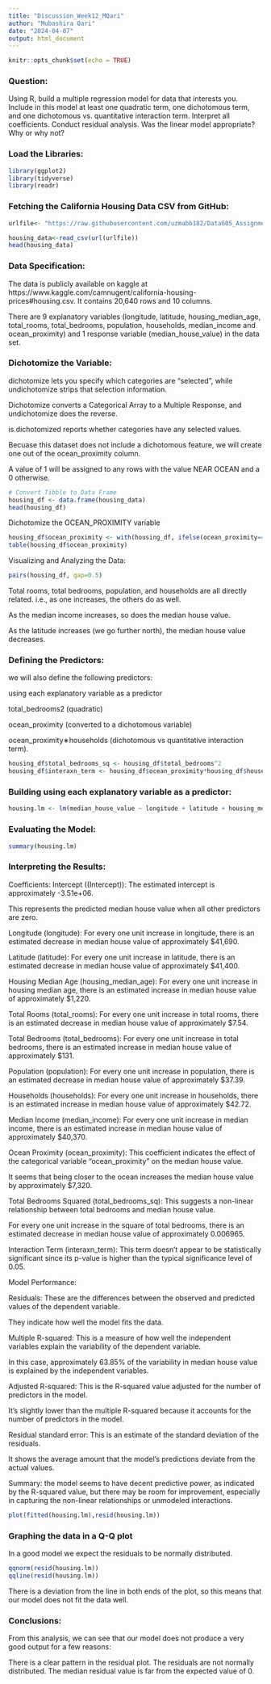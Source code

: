 ```yaml
---
title: "Discussion_Week12_MQari"
author: "Mubashira Qari"
date: "2024-04-07"
output: html_document
---
```


```r
knitr::opts_chunk$set(echo = TRUE)
```

### Question:

Using R, build a multiple regression model for data that interests you.  Include in this model at least one quadratic term, one dichotomous term, and one dichotomous vs. quantitative interaction term.  Interpret all coefficients. Conduct residual analysis.  Was the linear model appropriate? Why or why not?


### Load the Libraries:

```r
library(ggplot2)
library(tidyverse)
library(readr)
```

### Fetching the California Housing Data CSV from GitHub:

```r
urlfile<- "https://raw.githubusercontent.com/uzmabb182/Data605_Assignment/main/housing.csv"

housing_data<-read_csv(url(urlfile))
head(housing_data)
```

### Data Specification:

The data is publicly available on kaggle at https://www.kaggle.com/camnugent/california-housing-prices#housing.csv.
It contains 20,640 rows and 10 columns.

There are 9 explanatory variables (longitude, latitude, housing_median_age, total_rooms, total_bedrooms, population, households, median_income and ocean_proximity) and 1 response variable (median_house_value) in the data set.


### Dichotomize the Variable:

dichotomize lets you specify which categories are "selected", while undichotomize strips that selection information. 

Dichotomize converts a Categorical Array to a Multiple Response, and undichotomize does the reverse. 

is.dichotomized reports whether categories have any selected values.

Becuase this dataset does not include a dichotomous feature, we will create one out of the ocean_proximity column. 

A value of 1 will be assigned to any rows with the value NEAR OCEAN and a 0 otherwise.

```r
# Convert Tibble to Data Frame
housing_df <- data.frame(housing_data)
head(housing_df)
```

Dichotomize the OCEAN_PROXIMITY variable

```r
housing_df$ocean_proximity <- with(housing_df, ifelse(ocean_proximity=='NEAR OCEAN', 1,0))
table(housing_df$ocean_proximity)
```

Visualizing and Analyzing the Data:

```r
pairs(housing_df, gap=0.5)
```

Total rooms, total bedrooms, population, and households are all directly related. i.e., as one increases, the others do as well.

As the median income increases, so does the median house value.

As the latitude increases (we go further north), the median house value decreases.

### Defining the Predictors:

we will also define the following predictors:

using each explanatory variable as a predictor

total_bedrooms2 (quadratic)

ocean_proximity (converted to a dichotomous variable) 

ocean_proximity∗households (dichotomous vs quantitative interaction term).

```r
housing_df$total_bedrooms_sq <- housing_df$total_bedrooms^2
housing_df$interaxn_term <- housing_df$ocean_proximity*housing_df$households
```



### Building using each explanatory variable as a predictor:

```r
housing.lm <- lm(median_house_value ~ longitude + latitude + housing_median_age + total_rooms + total_bedrooms + population + households + median_income + ocean_proximity + total_bedrooms_sq + interaxn_term, data = housing_df)
```

### Evaluating the Model:

```r
summary(housing.lm)
```

### Interpreting the Results:

Coefficients:
Intercept ((Intercept)): The estimated intercept is approximately -3.51e+06. 

This represents the predicted median house value when all other predictors are zero.

Longitude (longitude): For every one unit increase in longitude, there is an estimated decrease in median house value of approximately $41,690.

Latitude (latitude): For every one unit increase in latitude, there is an estimated decrease in median house value of approximately $41,400.

Housing Median Age (housing_median_age): For every one unit increase in housing median age, there is an estimated increase in median house value of approximately $1,220.

Total Rooms (total_rooms): For every one unit increase in total rooms, there is an estimated decrease in median house value of approximately $7.54.

Total Bedrooms (total_bedrooms): For every one unit increase in total bedrooms, there is an estimated increase in median house value of approximately $131.

Population (population): For every one unit increase in population, there is an estimated decrease in median house value of approximately $37.39.

Households (households): For every one unit increase in households, there is an estimated increase in median house value of approximately $42.72.

Median Income (median_income): For every one unit increase in median income, there is an estimated increase in median house value of approximately $40,370.

Ocean Proximity (ocean_proximity): This coefficient indicates the effect of the categorical variable "ocean_proximity" on the median house value.

It seems that being closer to the ocean increases the median house value by approximately $7,320.

Total Bedrooms Squared (total_bedrooms_sq): This suggests a non-linear relationship between total bedrooms and median house value. 

For every one unit increase in the square of total bedrooms, there is an estimated decrease in median house value of approximately 0.006965.

Interaction Term (interaxn_term): This term doesn't appear to be statistically significant since its p-value is higher than the typical significance level of 0.05.

Model Performance:

Residuals: These are the differences between the observed and predicted values of the dependent variable. 

They indicate how well the model fits the data.

Multiple R-squared: This is a measure of how well the independent variables explain the variability of the dependent variable.

In this case, approximately 63.85% of the variability in median house value is explained by the independent variables.

Adjusted R-squared: This is the R-squared value adjusted for the number of predictors in the model. 

It's slightly lower than the multiple R-squared because it accounts for the number of predictors in the model.

Residual standard error: This is an estimate of the standard deviation of the residuals. 

It shows the average amount that the model's predictions deviate from the actual values.

Summary: the model seems to have decent predictive power, as indicated by the R-squared value, but there may be room for improvement, especially in capturing the non-linear relationships or unmodeled interactions.

```r
plot(fitted(housing.lm),resid(housing.lm))
```

### Graphing the data in a Q-Q plot

In a good model we expect the residuals to be normally distributed. 

```r
qqnorm(resid(housing.lm))
qqline(resid(housing.lm))
```


There is a deviation from the line in both ends of the plot, so this means that our model does not fit the data well.

### Conclusions:

From this analysis, we can see that our model does not produce a very good output for a few reasons:

There is a clear pattern in the residual plot.
The residuals are not normally distributed.
The median residual value is far from the expected value of 0.
